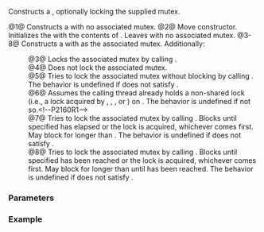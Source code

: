 {{cpp/thread/unique_lock/title|unique_lock}}
{{cpp/thread/unique_lock/navbar}}
{{dcl begin}}
{{dcl|num=1|since=c++11|1=
unique_lock() noexcept;
}}
{{dcl|num=2|since=c++11|1=
unique_lock( unique_lock&amp;&amp; other ) noexcept;
}}
{{dcl|num=3|since=c++11|1=
explicit unique_lock( mutex_type&amp; m );
}}
{{dcl|num=4|since=c++11|1=
unique_lock( mutex_type&amp; m, std::defer_lock_t t ) noexcept;
}}
{{dcl|num=5|since=c++11|1=
unique_lock( mutex_type&amp; m, std::try_to_lock_t t );
}}
{{dcl|num=6|since=c++11|1=
unique_lock( mutex_type&amp; m, std::adopt_lock_t t );
}}
{{dcl|num=7|since=c++11|1=
template&lt; class Rep, class Period &gt;
unique_lock( mutex_type&amp; m,
             const std::chrono::duration&lt;Rep, Period&gt;&amp; timeout_duration );
}}
{{dcl|num=8|since=c++11|1=
template&lt; class Clock, class Duration &gt;
unique_lock( mutex_type&amp; m,
             const std::chrono::time_point&lt;Clock, Duration&gt;&amp; timeout_time );
}}
{{dcl end}}

Constructs a {{tt|unique_lock}}, optionally locking the supplied mutex.

@1@ Constructs a {{tt|unique_lock}} with no associated mutex.
@2@ Move constructor. Initializes the {{tt|unique_lock}} with the contents of {{c|other}}. Leaves {{c|other}} with no associated mutex.
@3-8@ Constructs a {{tt|unique_lock}} with {{c|m}} as the associated mutex. Additionally:
:@3@ Locks the associated mutex by calling {{c|m.lock()}}.
:@4@ Does not lock the associated mutex.
:@5@ Tries to lock the associated mutex without blocking by calling {{c|m.try_lock()}}. The behavior is undefined if {{tt|Mutex}} does not satisfy {{named req|Lockable}}.
:@6@ Assumes the calling thread already holds a non-shared lock (i.e., a lock acquired by {{tt|lock}}, {{tt|try_lock}}, {{tt|try_lock_for}}, or {{tt|try_lock_until}}) on {{c|m}}. The behavior is undefined if not so.&lt;!--P2160R1--&gt;
:@7@ Tries to lock the associated mutex by calling {{c|m.try_lock_for(timeout_duration)}}. Blocks until specified {{c|timeout_duration}} has elapsed or the lock is acquired, whichever comes first. May block for longer than {{c|timeout_duration}}. The behavior is undefined if {{tt|Mutex}} does not satisfy {{named req|TimedLockable}}.
:@8@ Tries to lock the associated mutex by calling {{c|m.try_lock_until(timeout_time)}}. Blocks until specified {{c|timeout_time}} has been reached or the lock is acquired, whichever comes first. May block for longer than until {{c|timeout_time}} has been reached. The behavior is undefined if {{tt|Mutex}} does not satisfy {{named req|TimedLockable}}.

===Parameters===
{{par begin}}
{{par|other|another {{tt|unique_lock}} to initialize the state with}}
{{par|m|mutex to associate with the lock and optionally acquire ownership of}}
{{par|t|tag parameter used to select constructors with different locking strategies}}
{{par|timeout_duration|maximum duration to block for}}
{{par|timeout_time|maximum time point to block until}}
{{par end}}

===Example===
{{example
|code=
#include &lt;iostream&gt;
#include &lt;mutex&gt;
#include &lt;thread&gt;
#include &lt;utility&gt;
#include &lt;vector&gt;

std::mutex m_a, m_b, m_c;
int a, b, c = 1;

void update()
{
    {   // Note: std::lock_guard or atomic&lt;int&gt; can be used instead
        std::unique_lock&lt;std::mutex&gt; lk(m_a);
        ++a;
    }
    
    {   // Note: see std::lock and std::scoped_lock for details and alternatives
        std::unique_lock&lt;std::mutex&gt; lk_b(m_b, std::defer_lock);
        std::unique_lock&lt;std::mutex&gt; lk_c(m_c, std::defer_lock);
        std::lock(lk_b, lk_c);
        b = std::exchange(c, b + c);
    }
}

int main()
{
    std::vector&lt;std::thread&gt; threads;
    for (unsigned i = 0; i &lt; 12; ++i)
        threads.emplace_back(update);

    for (auto&amp; i : threads)
        i.join();
    
    std::cout &lt;&lt; a &lt;&lt; "'th and " &lt;&lt; a + 1 &lt;&lt; "'th Fibonacci numbers: "
              &lt;&lt; b &lt;&lt; " and " &lt;&lt; c &lt;&lt; '\n';
}
|output=
12'th and 13'th Fibonacci numbers: 144 and 233
}}

{{langlinks|de|es|fr|it|ja|pt|ru|zh}}
